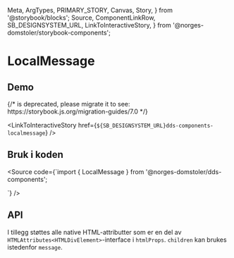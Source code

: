   Meta,
  ArgTypes,
  PRIMARY_STORY,
  Canvas,
  Story,
} from '@storybook/blocks';
  Source,
  ComponentLinkRow,
  SB_DESIGNSYSTEM_URL,
  LinkToInteractiveStory,
} from '@norges-domstoler/storybook-components';

<Meta of={LocalMessageStories} />

# LocalMessage

<ComponentLinkRow
  docsHref="https://design.domstol.no/987b33f71/p/99d09e-messages/b/164d4b"
  figmaHref="https://www.figma.com/file/ewqSDmkgqDQ5PyOsRp4V5b/?node-id=155%3A39"
  githubHref="https://github.com/domstolene/designsystem/tree/master/components/src/components/LocalMessage"
/>

## Demo

<Canvas>
  {/* <Story id="dds-components-localmessage--default" /> is deprecated, please migrate it to <Story of={referenceToStory} /> see: https://storybook.js.org/migration-guides/7.0 */}

  <Story id="dds-components-localmessage--default" />
</Canvas>

<LinkToInteractiveStory
  href={`${SB_DESIGNSYSTEM_URL}dds-components-localmessage`}
/>

## Bruk i koden

<Source
  code={`import { LocalMessage } from '@norges-domstoler/dds-components';

<LocalMessage message="Dette er en lokal melding" />
`} />

## API

<ArgTypes story={PRIMARY_STORY} />

I tillegg støttes alle native HTML-attributter som er en del av `HTMLAttributes<HTMLDivElement>`-interface i `htmlProps`. `children` kan brukes istedenfor `message`.

